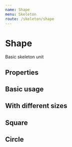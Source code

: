 ```yaml
---
name: Shape
menu: Skeleton
route: /skeleton/shape
---
```



# Shape

Basic skeleton unit

## Properties

<PropsTable of={Shape} />

## Basic usage

<Playground>
  <Shape />
</Playground>

## With different sizes

<Playground>
  <Shape width="80%" />
  <Shape width="80%" height="2em" />
</Playground>


## Square

<Playground>
  <Shape shape="square" />
  <Shape shape="square" size="50px" />
</Playground>


## Circle

<Playground>
  <Shape shape="circle" />
  <Shape shape="circle" size="50px" />
</Playground>
